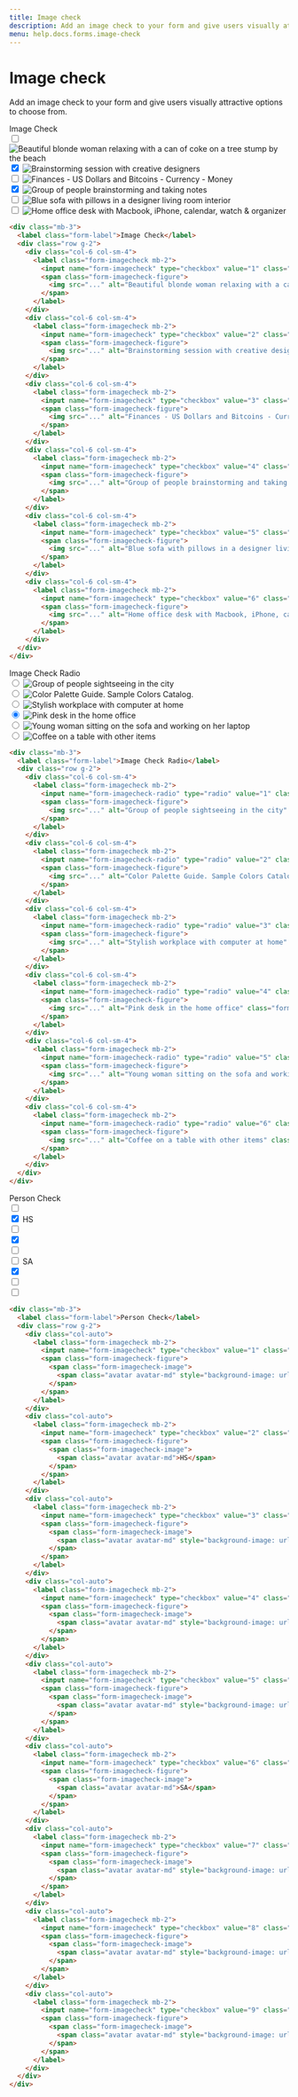 ```yaml
---
title: Image check
description: Add an image check to your form and give users visually attractive options to choose from.
menu: help.docs.forms.image-check
---
```


# Image check

Add an image check to your form and give users visually attractive options to choose from.

<example>
<div class="mb-3">
  <label class="form-label">Image Check</label>
  <div class="row g-2">
    <div class="col-6 col-sm-4">
      <label class="form-imagecheck mb-2">
        <input name="form-imagecheck" type="checkbox" value="1" class="form-imagecheck-input" />
        <span class="form-imagecheck-figure">
          <img src="..." alt="Beautiful blonde woman relaxing with a can of coke on a tree stump by the beach" class="form-imagecheck-image" />
        </span>
      </label>
    </div>
    <div class="col-6 col-sm-4">
      <label class="form-imagecheck mb-2">
        <input name="form-imagecheck" type="checkbox" value="2" class="form-imagecheck-input"  checked/>
        <span class="form-imagecheck-figure">
          <img src="..." alt="Brainstorming session with creative designers" class="form-imagecheck-image" />
        </span>
      </label>
    </div>
    <div class="col-6 col-sm-4">
      <label class="form-imagecheck mb-2">
        <input name="form-imagecheck" type="checkbox" value="3" class="form-imagecheck-input" />
        <span class="form-imagecheck-figure">
          <img src="..." alt="Finances - US Dollars and Bitcoins - Currency - Money" class="form-imagecheck-image" />
        </span>
      </label>
    </div>
    <div class="col-6 col-sm-4">
      <label class="form-imagecheck mb-2">
        <input name="form-imagecheck" type="checkbox" value="4" class="form-imagecheck-input"  checked/>
        <span class="form-imagecheck-figure">
          <img src="..." alt="Group of people brainstorming and taking notes" class="form-imagecheck-image" />
        </span>
      </label>
    </div>
    <div class="col-6 col-sm-4">
      <label class="form-imagecheck mb-2">
        <input name="form-imagecheck" type="checkbox" value="5" class="form-imagecheck-input" />
        <span class="form-imagecheck-figure">
          <img src="..." alt="Blue sofa with pillows in a designer living room interior" class="form-imagecheck-image" />
        </span>
      </label>
    </div>
    <div class="col-6 col-sm-4">
      <label class="form-imagecheck mb-2">
        <input name="form-imagecheck" type="checkbox" value="6" class="form-imagecheck-input" />
        <span class="form-imagecheck-figure">
          <img src="..." alt="Home office desk with Macbook, iPhone, calendar, watch & organizer" class="form-imagecheck-image" />
        </span>
      </label>
    </div>
  </div>
</div>
</example>

~~~html
<div class="mb-3">
  <label class="form-label">Image Check</label>
  <div class="row g-2">
    <div class="col-6 col-sm-4">
      <label class="form-imagecheck mb-2">
        <input name="form-imagecheck" type="checkbox" value="1" class="form-imagecheck-input" />
        <span class="form-imagecheck-figure">
          <img src="..." alt="Beautiful blonde woman relaxing with a can of coke on a tree stump by the beach" class="form-imagecheck-image" />
        </span>
      </label>
    </div>
    <div class="col-6 col-sm-4">
      <label class="form-imagecheck mb-2">
        <input name="form-imagecheck" type="checkbox" value="2" class="form-imagecheck-input"  checked/>
        <span class="form-imagecheck-figure">
          <img src="..." alt="Brainstorming session with creative designers" class="form-imagecheck-image" />
        </span>
      </label>
    </div>
    <div class="col-6 col-sm-4">
      <label class="form-imagecheck mb-2">
        <input name="form-imagecheck" type="checkbox" value="3" class="form-imagecheck-input" />
        <span class="form-imagecheck-figure">
          <img src="..." alt="Finances - US Dollars and Bitcoins - Currency - Money" class="form-imagecheck-image" />
        </span>
      </label>
    </div>
    <div class="col-6 col-sm-4">
      <label class="form-imagecheck mb-2">
        <input name="form-imagecheck" type="checkbox" value="4" class="form-imagecheck-input"  checked/>
        <span class="form-imagecheck-figure">
          <img src="..." alt="Group of people brainstorming and taking notes" class="form-imagecheck-image" />
        </span>
      </label>
    </div>
    <div class="col-6 col-sm-4">
      <label class="form-imagecheck mb-2">
        <input name="form-imagecheck" type="checkbox" value="5" class="form-imagecheck-input" />
        <span class="form-imagecheck-figure">
          <img src="..." alt="Blue sofa with pillows in a designer living room interior" class="form-imagecheck-image" />
        </span>
      </label>
    </div>
    <div class="col-6 col-sm-4">
      <label class="form-imagecheck mb-2">
        <input name="form-imagecheck" type="checkbox" value="6" class="form-imagecheck-input" />
        <span class="form-imagecheck-figure">
          <img src="..." alt="Home office desk with Macbook, iPhone, calendar, watch & organizer" class="form-imagecheck-image" />
        </span>
      </label>
    </div>
  </div>
</div>
~~~

<example>
<div class="mb-3">
  <label class="form-label">Image Check Radio</label>
  <div class="row g-2">
    <div class="col-6 col-sm-4">
      <label class="form-imagecheck mb-2">
        <input name="form-imagecheck-radio" type="radio" value="1" class="form-imagecheck-input" />
        <span class="form-imagecheck-figure">
          <img src="..." alt="Group of people sightseeing in the city" class="form-imagecheck-image" />
        </span>
      </label>
    </div>
    <div class="col-6 col-sm-4">
      <label class="form-imagecheck mb-2">
        <input name="form-imagecheck-radio" type="radio" value="2" class="form-imagecheck-input"  checked/>
        <span class="form-imagecheck-figure">
          <img src="..." alt="Color Palette Guide. Sample Colors Catalog." class="form-imagecheck-image" />
        </span>
      </label>
    </div>
    <div class="col-6 col-sm-4">
      <label class="form-imagecheck mb-2">
        <input name="form-imagecheck-radio" type="radio" value="3" class="form-imagecheck-input" />
        <span class="form-imagecheck-figure">
          <img src="..." alt="Stylish workplace with computer at home" class="form-imagecheck-image" />
        </span>
      </label>
    </div>
    <div class="col-6 col-sm-4">
      <label class="form-imagecheck mb-2">
        <input name="form-imagecheck-radio" type="radio" value="4" class="form-imagecheck-input"  checked/>
        <span class="form-imagecheck-figure">
          <img src="..." alt="Pink desk in the home office" class="form-imagecheck-image" />
        </span>
      </label>
    </div>
    <div class="col-6 col-sm-4">
      <label class="form-imagecheck mb-2">
        <input name="form-imagecheck-radio" type="radio" value="5" class="form-imagecheck-input" />
        <span class="form-imagecheck-figure">
          <img src="..." alt="Young woman sitting on the sofa and working on her laptop" class="form-imagecheck-image" />
        </span>
      </label>
    </div>
    <div class="col-6 col-sm-4">
      <label class="form-imagecheck mb-2">
        <input name="form-imagecheck-radio" type="radio" value="6" class="form-imagecheck-input" />
        <span class="form-imagecheck-figure">
          <img src="..." alt="Coffee on a table with other items" class="form-imagecheck-image" />
        </span>
      </label>
    </div>
  </div>
</div>
</example>

~~~html
<div class="mb-3">
  <label class="form-label">Image Check Radio</label>
  <div class="row g-2">
    <div class="col-6 col-sm-4">
      <label class="form-imagecheck mb-2">
        <input name="form-imagecheck-radio" type="radio" value="1" class="form-imagecheck-input" />
        <span class="form-imagecheck-figure">
          <img src="..." alt="Group of people sightseeing in the city" class="form-imagecheck-image" />
        </span>
      </label>
    </div>
    <div class="col-6 col-sm-4">
      <label class="form-imagecheck mb-2">
        <input name="form-imagecheck-radio" type="radio" value="2" class="form-imagecheck-input"  checked/>
        <span class="form-imagecheck-figure">
          <img src="..." alt="Color Palette Guide. Sample Colors Catalog." class="form-imagecheck-image" />
        </span>
      </label>
    </div>
    <div class="col-6 col-sm-4">
      <label class="form-imagecheck mb-2">
        <input name="form-imagecheck-radio" type="radio" value="3" class="form-imagecheck-input" />
        <span class="form-imagecheck-figure">
          <img src="..." alt="Stylish workplace with computer at home" class="form-imagecheck-image" />
        </span>
      </label>
    </div>
    <div class="col-6 col-sm-4">
      <label class="form-imagecheck mb-2">
        <input name="form-imagecheck-radio" type="radio" value="4" class="form-imagecheck-input"  checked/>
        <span class="form-imagecheck-figure">
          <img src="..." alt="Pink desk in the home office" class="form-imagecheck-image" />
        </span>
      </label>
    </div>
    <div class="col-6 col-sm-4">
      <label class="form-imagecheck mb-2">
        <input name="form-imagecheck-radio" type="radio" value="5" class="form-imagecheck-input" />
        <span class="form-imagecheck-figure">
          <img src="..." alt="Young woman sitting on the sofa and working on her laptop" class="form-imagecheck-image" />
        </span>
      </label>
    </div>
    <div class="col-6 col-sm-4">
      <label class="form-imagecheck mb-2">
        <input name="form-imagecheck-radio" type="radio" value="6" class="form-imagecheck-input" />
        <span class="form-imagecheck-figure">
          <img src="..." alt="Coffee on a table with other items" class="form-imagecheck-image" />
        </span>
      </label>
    </div>
  </div>
</div>
~~~


<example>
<div class="mb-3">
  <label class="form-label">Person Check</label>
  <div class="row g-2">
    <div class="col-auto">
      <label class="form-imagecheck mb-2">
        <input name="form-imagecheck" type="checkbox" value="1" class="form-imagecheck-input" />
        <span class="form-imagecheck-figure">
          <span class="form-imagecheck-image">
            <span class="avatar avatar-md" stylexx="background-image: url(...)"></span>
          </span>
        </span>
      </label>
    </div>
    <div class="col-auto">
      <label class="form-imagecheck mb-2">
        <input name="form-imagecheck" type="checkbox" value="2" class="form-imagecheck-input"  checked/>
        <span class="form-imagecheck-figure">
          <span class="form-imagecheck-image">
            <span class="avatar avatar-md">HS</span>
          </span>
        </span>
      </label>
    </div>
    <div class="col-auto">
      <label class="form-imagecheck mb-2">
        <input name="form-imagecheck" type="checkbox" value="3" class="form-imagecheck-input" />
        <span class="form-imagecheck-figure">
          <span class="form-imagecheck-image">
            <span class="avatar avatar-md" stylexx="background-image: url(...)"></span>
          </span>
        </span>
      </label>
    </div>
    <div class="col-auto">
      <label class="form-imagecheck mb-2">
        <input name="form-imagecheck" type="checkbox" value="4" class="form-imagecheck-input"  checked/>
        <span class="form-imagecheck-figure">
          <span class="form-imagecheck-image">
            <span class="avatar avatar-md" stylexx="background-image: url(...)"></span>
          </span>
        </span>
      </label>
    </div>
    <div class="col-auto">
      <label class="form-imagecheck mb-2">
        <input name="form-imagecheck" type="checkbox" value="5" class="form-imagecheck-input" />
        <span class="form-imagecheck-figure">
          <span class="form-imagecheck-image">
            <span class="avatar avatar-md" stylexx="background-image: url(...)"></span>
          </span>
        </span>
      </label>
    </div>
    <div class="col-auto">
      <label class="form-imagecheck mb-2">
        <input name="form-imagecheck" type="checkbox" value="6" class="form-imagecheck-input" />
        <span class="form-imagecheck-figure">
          <span class="form-imagecheck-image">
            <span class="avatar avatar-md">SA</span>
          </span>
        </span>
      </label>
    </div>
    <div class="col-auto">
      <label class="form-imagecheck mb-2">
        <input name="form-imagecheck" type="checkbox" value="7" class="form-imagecheck-input"  checked/>
        <span class="form-imagecheck-figure">
          <span class="form-imagecheck-image">
            <span class="avatar avatar-md" stylexx="background-image: url(...)"></span>
          </span>
        </span>
      </label>
    </div>
    <div class="col-auto">
      <label class="form-imagecheck mb-2">
        <input name="form-imagecheck" type="checkbox" value="8" class="form-imagecheck-input" />
        <span class="form-imagecheck-figure">
          <span class="form-imagecheck-image">
            <span class="avatar avatar-md" stylexx="background-image: url(...)"></span>
          </span>
        </span>
      </label>
    </div>
    <div class="col-auto">
      <label class="form-imagecheck mb-2">
        <input name="form-imagecheck" type="checkbox" value="9" class="form-imagecheck-input" />
        <span class="form-imagecheck-figure">
          <span class="form-imagecheck-image">
            <span class="avatar avatar-md" stylexx="background-image: url(...)"></span>
          </span>
        </span>
      </label>
    </div>
  </div>
</div>
</example>

~~~html
<div class="mb-3">
  <label class="form-label">Person Check</label>
  <div class="row g-2">
    <div class="col-auto">
      <label class="form-imagecheck mb-2">
        <input name="form-imagecheck" type="checkbox" value="1" class="form-imagecheck-input" />
        <span class="form-imagecheck-figure">
          <span class="form-imagecheck-image">
            <span class="avatar avatar-md" style="background-image: url(...)"></span>
          </span>
        </span>
      </label>
    </div>
    <div class="col-auto">
      <label class="form-imagecheck mb-2">
        <input name="form-imagecheck" type="checkbox" value="2" class="form-imagecheck-input"  checked/>
        <span class="form-imagecheck-figure">
          <span class="form-imagecheck-image">
            <span class="avatar avatar-md">HS</span>
          </span>
        </span>
      </label>
    </div>
    <div class="col-auto">
      <label class="form-imagecheck mb-2">
        <input name="form-imagecheck" type="checkbox" value="3" class="form-imagecheck-input" />
        <span class="form-imagecheck-figure">
          <span class="form-imagecheck-image">
            <span class="avatar avatar-md" style="background-image: url(...)"></span>
          </span>
        </span>
      </label>
    </div>
    <div class="col-auto">
      <label class="form-imagecheck mb-2">
        <input name="form-imagecheck" type="checkbox" value="4" class="form-imagecheck-input"  checked/>
        <span class="form-imagecheck-figure">
          <span class="form-imagecheck-image">
            <span class="avatar avatar-md" style="background-image: url(...)"></span>
          </span>
        </span>
      </label>
    </div>
    <div class="col-auto">
      <label class="form-imagecheck mb-2">
        <input name="form-imagecheck" type="checkbox" value="5" class="form-imagecheck-input" />
        <span class="form-imagecheck-figure">
          <span class="form-imagecheck-image">
            <span class="avatar avatar-md" style="background-image: url(...)"></span>
          </span>
        </span>
      </label>
    </div>
    <div class="col-auto">
      <label class="form-imagecheck mb-2">
        <input name="form-imagecheck" type="checkbox" value="6" class="form-imagecheck-input" />
        <span class="form-imagecheck-figure">
          <span class="form-imagecheck-image">
            <span class="avatar avatar-md">SA</span>
          </span>
        </span>
      </label>
    </div>
    <div class="col-auto">
      <label class="form-imagecheck mb-2">
        <input name="form-imagecheck" type="checkbox" value="7" class="form-imagecheck-input"  checked/>
        <span class="form-imagecheck-figure">
          <span class="form-imagecheck-image">
            <span class="avatar avatar-md" style="background-image: url(...)"></span>
          </span>
        </span>
      </label>
    </div>
    <div class="col-auto">
      <label class="form-imagecheck mb-2">
        <input name="form-imagecheck" type="checkbox" value="8" class="form-imagecheck-input" />
        <span class="form-imagecheck-figure">
          <span class="form-imagecheck-image">
            <span class="avatar avatar-md" style="background-image: url(...)"></span>
          </span>
        </span>
      </label>
    </div>
    <div class="col-auto">
      <label class="form-imagecheck mb-2">
        <input name="form-imagecheck" type="checkbox" value="9" class="form-imagecheck-input" />
        <span class="form-imagecheck-figure">
          <span class="form-imagecheck-image">
            <span class="avatar avatar-md" style="background-image: url(...)"></span>
          </span>
        </span>
      </label>
    </div>
  </div>
</div>
~~~
